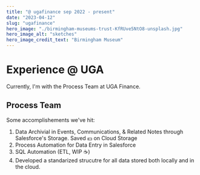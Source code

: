 ```yaml
---
title: "@ ugafinance sep 2022 - present"
date: "2023-04-12"
slug: "ugafinance"
hero_image: "./birmingham-museums-trust-KfRUve5NtO8-unsplash.jpg"
hero_image_alt: "sketches"
hero_image_credit_text: "Birmingham Museum"
---
```


# Experience @ UGA

Currently, I'm with the Process Team at UGA Finance.

## Process Team

Some accomplishements we've hit:
<ol class="lists">
<li>Data Archivial in Events, Communications, & Related Notes through Salesforce's Storage. Saved 💵 on Cloud Storage </li>
<li> Process Automation for Data Entry in Salesforce </li>
<li> SQL Automation (ETL, WIP ☕) </li>
<li> Developed a standarized strucutre for all data stored both locally and in the cloud. </li>
</ol>

